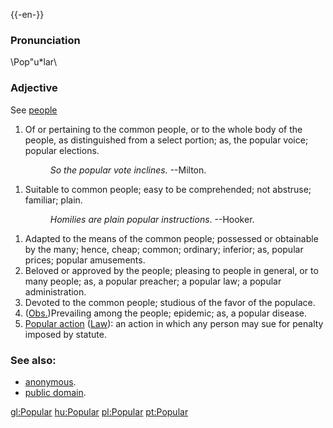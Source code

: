 {{Wikipedia}}
{{webster}}
{{-en-}}
===Pronunciation===
\Pop"u*lar\
===Adjective===
See [[people]]

#Of or pertaining to the common people, or to the whole body of the people, as distinguished from a select portion; as, the popular voice; popular elections. 
#:''So the popular vote inclines.'' --Milton.

#Suitable to common people; easy to be comprehended; not abstruse; familiar; plain.
#:''Homilies are plain popular instructions''. --Hooker.

#Adapted to the means of the common people; possessed or obtainable by the many; hence, cheap; common; ordinary; inferior; as, popular prices; popular amusements.
#Beloved or approved by the people; pleasing to people in general, or to many people; as, a popular preacher; a popular law; a popular administration.
#Devoted to the common people; studious of the favor of the populace. 
#([[Obs.]])Prevailing among the people; epidemic; as, a popular disease. 
#[[w:Popular action|Popular action]] ([[Law]]): an action in which any person may sue for penalty imposed by statute.
===See also:=== 
*[[anonymous]].
*[[w:public domain|public domain]].

[[gl:Popular]]
[[hu:Popular]]
[[pl:Popular]]
[[pt:Popular]]